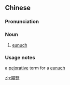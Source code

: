 {{also|阉竖}}
==Chinese==
{{zh-forms|s=阉竖}}

===Pronunciation===
{{zh-pron
|m=yānshù
|cat=n
}}

===Noun===
{{zh-noun}}

# {{lb|zh|archaic}} [[eunuch]]

===Usage notes===
a [[pejorative]] term for a [[eunuch]]

[[zh:閹豎]]
